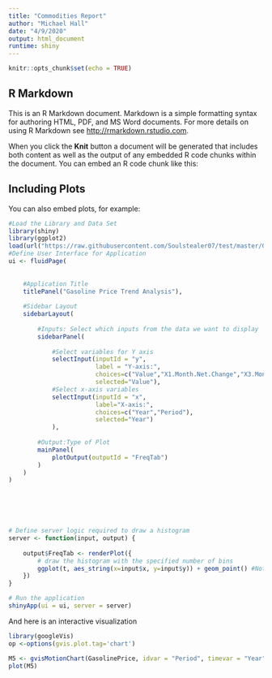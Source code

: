 ---
title: "Commodities Report"
author: "Michael Hall"
date: "4/9/2020"
output: html_document
runtime: shiny
---

```{r setup, include=FALSE}
knitr::opts_chunk$set(echo = TRUE)
```

## R Markdown

This is an R Markdown document. Markdown is a simple formatting syntax for authoring HTML, PDF, and MS Word documents. For more details on using R Markdown see <http://rmarkdown.rstudio.com>.

When you click the **Knit** button a document will be generated that includes both content as well as the output of any embedded R code chunks within the document. You can embed an R code chunk like this:


## Including Plots

You can also embed plots, for example:
```{r nick, echo=TRUE}
#Load the Library and Data Set
library(shiny)
library(ggplot2)
load(url("https://raw.githubusercontent.com/Soulstealer07/test/master/Gasoline.RData"))
#Define User Interface for Application
ui <- fluidPage(
  
  
    #Application Title
    titlePanel("Gasoline Price Trend Analysis"),
    
    #Sidebar Layout
    sidebarLayout(
      
        #Inputs: Select which inputs from the data we want to display
        sidebarPanel(
          
            #Select variables for Y axis
            selectInput(inputId = "y",
                        label = "Y-axis:",
                        choices=c("Value","X1.Month.Net.Change","X3.Month.Net.Change","X6.Month.Net.Change","X12.Month.Net.Change","X1.Month...Change","X3.Month...Change","X6.Month...Change","X12.Month...Change"),
                        selected="Value"),
            #Select x-axis variables
            selectInput(inputId = "x",
                        label="X-axis:",
                        choices=c("Year","Period"),
                        selected="Year")
            ),
        
        #Output:Type of Plot
        mainPanel(
            plotOutput(outputId = "FreqTab")
        )
    )
)


    



# Define server logic required to draw a histogram
server <- function(input, output) {
    
    output$FreqTab <- renderPlot({
        # draw the histogram with the specified number of bins
        ggplot(t, aes_string(x=input$x, y=input$y)) + geom_point() #Notice the difference between the ggplots
    })
}

# Run the application 
shinyApp(ui = ui, server = server)

```

And here is an interactive visualization

```{r setOptions, message=FALSE}

library(googleVis)
op <-options(gvis.plot.tag='chart')


```

```{r pad, results='asis', tidy=FALSE}

M5 <- gvisMotionChart(GasolinePrice, idvar = "Period", timevar = "Year")
plot(M5)
```





